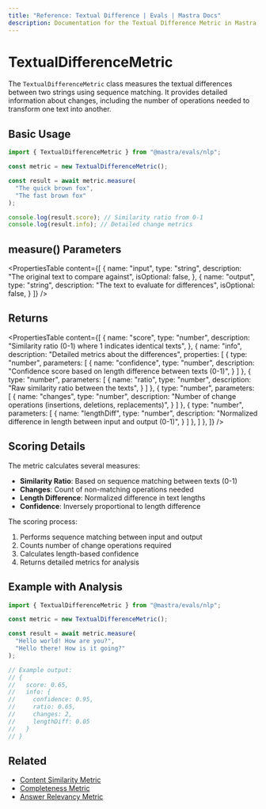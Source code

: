 ```yaml
---
title: "Reference: Textual Difference | Evals | Mastra Docs"
description: Documentation for the Textual Difference Metric in Mastra, which measures textual differences between strings using sequence matching.
---
```


# TextualDifferenceMetric

The `TextualDifferenceMetric` class measures the textual differences between two strings using sequence matching. It provides detailed information about changes, including the number of operations needed to transform one text into another.

## Basic Usage

```typescript
import { TextualDifferenceMetric } from "@mastra/evals/nlp";

const metric = new TextualDifferenceMetric();

const result = await metric.measure(
  "The quick brown fox",
  "The fast brown fox"
);

console.log(result.score); // Similarity ratio from 0-1
console.log(result.info); // Detailed change metrics
```

## measure() Parameters

<PropertiesTable
  content={[
    {
      name: "input",
      type: "string",
      description: "The original text to compare against",
      isOptional: false,
    },
    {
      name: "output",
      type: "string",
      description: "The text to evaluate for differences",
      isOptional: false,
    }
  ]}
/>

## Returns

<PropertiesTable
  content={[
    {
      name: "score",
      type: "number",
      description: "Similarity ratio (0-1) where 1 indicates identical texts",
    },
    {
      name: "info",
      description: "Detailed metrics about the differences",
      properties: [
        {
          type: "number",
          parameters: [
            {
              name: "confidence",
              type: "number",
              description: "Confidence score based on length difference between texts (0-1)",
            }
          ]
        },
        {
          type: "number",
          parameters: [
            {
              name: "ratio",
              type: "number",
              description: "Raw similarity ratio between the texts",
            }
          ]
        },
        {
          type: "number",
          parameters: [
            {
              name: "changes",
              type: "number",
              description: "Number of change operations (insertions, deletions, replacements)",
            }
          ]
        },
        {
          type: "number",
          parameters: [
            {
              name: "lengthDiff",
              type: "number",
              description: "Normalized difference in length between input and output (0-1)",
            }
          ]
        },
      ]
    },
  ]}
/>

## Scoring Details

The metric calculates several measures:
- **Similarity Ratio**: Based on sequence matching between texts (0-1)
- **Changes**: Count of non-matching operations needed
- **Length Difference**: Normalized difference in text lengths
- **Confidence**: Inversely proportional to length difference

The scoring process:
1. Performs sequence matching between input and output
2. Counts number of change operations required
3. Calculates length-based confidence
4. Returns detailed metrics for analysis

## Example with Analysis

```typescript
import { TextualDifferenceMetric } from "@mastra/evals/nlp";

const metric = new TextualDifferenceMetric();

const result = await metric.measure(
  "Hello world! How are you?",
  "Hello there! How is it going?"
);

// Example output:
// {
//   score: 0.65,
//   info: {
//     confidence: 0.95,
//     ratio: 0.65,
//     changes: 2,
//     lengthDiff: 0.05
//   }
// }
```

## Related

- [Content Similarity Metric](./content-similarity)
- [Completeness Metric](./completeness)
- [Answer Relevancy Metric](./answer-relevancy) 